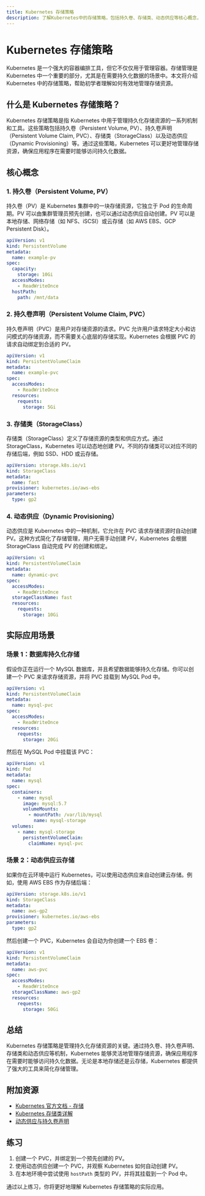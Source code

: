 ```yaml
---
title: Kubernetes 存储策略
description: 了解Kubernetes中的存储策略，包括持久卷、存储类、动态供应等核心概念，以及如何在实际场景中应用这些策略。
---
```


# Kubernetes 存储策略

Kubernetes 是一个强大的容器编排工具，但它不仅仅用于管理容器。存储管理是 Kubernetes 中一个重要的部分，尤其是在需要持久化数据的场景中。本文将介绍 Kubernetes 中的存储策略，帮助初学者理解如何有效地管理存储资源。

## 什么是 Kubernetes 存储策略？

Kubernetes 存储策略是指 Kubernetes 中用于管理持久化存储资源的一系列机制和工具。这些策略包括持久卷（Persistent Volume, PV）、持久卷声明（Persistent Volume Claim, PVC）、存储类（StorageClass）以及动态供应（Dynamic Provisioning）等。通过这些策略，Kubernetes 可以更好地管理存储资源，确保应用程序在需要时能够访问持久化数据。

## 核心概念

### 1. 持久卷（Persistent Volume, PV）

持久卷（PV）是 Kubernetes 集群中的一块存储资源，它独立于 Pod 的生命周期。PV 可以由集群管理员预先创建，也可以通过动态供应自动创建。PV 可以是本地存储、网络存储（如 NFS、iSCSI）或云存储（如 AWS EBS、GCP Persistent Disk）。

```yaml
apiVersion: v1
kind: PersistentVolume
metadata:
  name: example-pv
spec:
  capacity:
    storage: 10Gi
  accessModes:
    - ReadWriteOnce
  hostPath:
    path: /mnt/data
```

### 2. 持久卷声明（Persistent Volume Claim, PVC）

持久卷声明（PVC）是用户对存储资源的请求。PVC 允许用户请求特定大小和访问模式的存储资源，而不需要关心底层的存储实现。Kubernetes 会根据 PVC 的请求自动绑定到合适的 PV。

```yaml
apiVersion: v1
kind: PersistentVolumeClaim
metadata:
  name: example-pvc
spec:
  accessModes:
    - ReadWriteOnce
  resources:
    requests:
      storage: 5Gi
```

### 3. 存储类（StorageClass）

存储类（StorageClass）定义了存储资源的类型和供应方式。通过 StorageClass，Kubernetes 可以动态地创建 PV。不同的存储类可以对应不同的存储后端，例如 SSD、HDD 或云存储。

```yaml
apiVersion: storage.k8s.io/v1
kind: StorageClass
metadata:
  name: fast
provisioner: kubernetes.io/aws-ebs
parameters:
  type: gp2
```

### 4. 动态供应（Dynamic Provisioning）

动态供应是 Kubernetes 中的一种机制，它允许在 PVC 请求存储资源时自动创建 PV。这种方式简化了存储管理，用户无需手动创建 PV，Kubernetes 会根据 StorageClass 自动完成 PV 的创建和绑定。

```yaml
apiVersion: v1
kind: PersistentVolumeClaim
metadata:
  name: dynamic-pvc
spec:
  accessModes:
    - ReadWriteOnce
  storageClassName: fast
  resources:
    requests:
      storage: 10Gi
```

## 实际应用场景

### 场景 1：数据库持久化存储

假设你正在运行一个 MySQL 数据库，并且希望数据能够持久化存储。你可以创建一个 PVC 来请求存储资源，并将 PVC 挂载到 MySQL Pod 中。

```yaml
apiVersion: v1
kind: PersistentVolumeClaim
metadata:
  name: mysql-pvc
spec:
  accessModes:
    - ReadWriteOnce
  resources:
    requests:
      storage: 20Gi
```

然后在 MySQL Pod 中挂载该 PVC：

```yaml
apiVersion: v1
kind: Pod
metadata:
  name: mysql
spec:
  containers:
    - name: mysql
      image: mysql:5.7
      volumeMounts:
        - mountPath: /var/lib/mysql
          name: mysql-storage
  volumes:
    - name: mysql-storage
      persistentVolumeClaim:
        claimName: mysql-pvc
```

### 场景 2：动态供应云存储

如果你在云环境中运行 Kubernetes，可以使用动态供应来自动创建云存储。例如，使用 AWS EBS 作为存储后端：

```yaml
apiVersion: storage.k8s.io/v1
kind: StorageClass
metadata:
  name: aws-gp2
provisioner: kubernetes.io/aws-ebs
parameters:
  type: gp2
```

然后创建一个 PVC，Kubernetes 会自动为你创建一个 EBS 卷：

```yaml
apiVersion: v1
kind: PersistentVolumeClaim
metadata:
  name: aws-pvc
spec:
  accessModes:
    - ReadWriteOnce
  storageClassName: aws-gp2
  resources:
    requests:
      storage: 50Gi
```

## 总结

Kubernetes 存储策略是管理持久化存储资源的关键。通过持久卷、持久卷声明、存储类和动态供应等机制，Kubernetes 能够灵活地管理存储资源，确保应用程序在需要时能够访问持久化数据。无论是本地存储还是云存储，Kubernetes 都提供了强大的工具来简化存储管理。

## 附加资源

- [Kubernetes 官方文档 - 存储](https://kubernetes.io/docs/concepts/storage/)
- [Kubernetes 存储类详解](https://kubernetes.io/docs/concepts/storage/storage-classes/)
- [动态供应与持久卷声明](https://kubernetes.io/docs/concepts/storage/dynamic-provisioning/)

## 练习

1. 创建一个 PVC，并绑定到一个预先创建的 PV。
2. 使用动态供应创建一个 PVC，并观察 Kubernetes 如何自动创建 PV。
3. 在本地环境中尝试使用 `hostPath` 类型的 PV，并将其挂载到一个 Pod 中。

通过以上练习，你将更好地理解 Kubernetes 存储策略的实际应用。